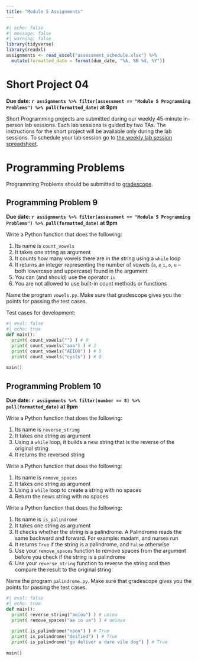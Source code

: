 ```yaml
---
title: "Module 5 Assignments"
---
```


```r
#| echo: false
#| message: false
#| warning: false
library(tidyverse)
library(readxl)
assignments <- read_excel("assessment_schedule.xlsx") %>% 
  mutate(formatted_date = format(due_date, "%A, %B %d, %Y"))
```

# Short Project 04

**Due date: `r assignments %>% filter(assessment == "Module 5 Programming Problems") %>% pull(formatted_date)` at 9pm**

Short Programming projects are submitted during our weekly 45-minute in-person lab sessions. Each lab sessions is guided by two TAs. The instructions for the short project will be available only during the lab sessions. To schedule your lab session go to [the weekly lab session spreadsheet](https://docs.google.com/spreadsheets/d/1mS3H-8GyLHb__rZaf9j66khmkncQgeqEXfyVk2l0sNo/edit?usp=sharing).

# Programming Problems
Programming Problems should be submitted to [gradescope](https://www.gradescope.com/courses/691034).

## Programming Problem 9

**Due date: `r assignments %>% filter(assessment == "Module 5 Programming Problems") %>% pull(formatted_date)`  at 9pm**

Write a Python function that does the following:

1.  Its name is `count_vowels`
2.  It takes one string as argument
3.  It counts how many vowels there are in the string using a `while` loop
4.  It returns an integer representing the number of vowels (`a`, `e` `i`, `o`, `u` -- both lowercase and uppercase) found in the argument
5.  You can (and should) use the operator `in`
6.  You are not allowed to use built-in count methods or functions

Name the program `vowels.py`. Make sure that gradescope gives you the points for passing the test cases.

Test cases for development:

```python
#| eval: false
#| echo: true
def main():
  print( count_vowels("") ) # 0
  print( count_vowels("aaa") ) # 3
  print( count_vowels("AEIOU") ) # 5
  print( count_vowels("cysts") ) # 0
  
main()
```


## Programming Problem 10

**Due date: `r assignments %>% filter(number == 8) %>% pull(formatted_date)` at 9pm**

Write a Python function that does the following:

1.  Its name is `reverse_string`
2.  It takes one string as argument
3.  Using a `while` loop, it builds a new string that is the reverse of the original string
4.  It returns the reversed string

Write a Python function that does the following:

1.  Its name is `remove_spaces`
2.  It takes one string as argument
3.  Using a `while` loop to create a string with no spaces
4.  Return the news string with no spaces

Write a Python function that does the following:

1.  Its name is `is_palindrome`
2.  It takes one string as argument
3.  It checks whether the string is a palindrome. A Palindrome reads the same backward and forward. For example: madam, and nurses run
4.  It returns `True` if the string is a palindrome, and `False` otherwise
5.  Use your `remove_spaces` function to remove spaces from the argument before you check if the string is a palindrome
6.  Use your `reverse_string` function to reverse the string and then compare the result to the original string

Name the program `palindrome.py`. Make sure that gradescope gives you the points for passing the test cases.

```python
#| eval: false
#| echo: true
def main():
  print( reverse_string("aeiou") ) # uoiea
  print( remove_spaces("ae io ua") ) # aeioua
  
  print( is_palindrome("noon") ) # True
  print( is_palindrome("deified") ) # True
  print( is_palindrome("go deliver a dare vile dog") ) # True
  
main()
```